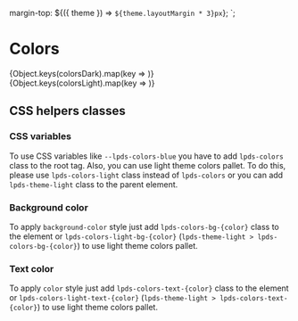 


  margin-top: ${({ theme }) => `${theme.layoutMargin * 3}px`};
`;

<Meta title="Tokens/Colors" />

# Colors

<TabsState>
  <div id="dark" title="Dark theme">
    <ColorPaletteWrap>
      <ColorPalette>
        {Object.keys(colorsDark).map(key => <ColorItem key={key} title={key} {...colorsDark[key]} />)}
      </ColorPalette>
    </ColorPaletteWrap>
  </div>
  <div id="light" title="Light theme">
    <ColorPaletteWrap>
      <ColorPalette>
        {Object.keys(colorsLight).map(key => <ColorItem key={key} title={key} {...colorsLight[key]} />)}
      </ColorPalette>
    </ColorPaletteWrap>
  </div>
</TabsState>

## CSS helpers classes

### CSS variables

To use CSS variables like `--lpds-colors-blue` you have to add `lpds-colors` class to the root tag.
Also, you can use light theme colors pallet. To do this, please use `lpds-colors-light` class instead of `lpds-colors`
or you can add `lpds-theme-light` class to the parent element.

### Background color

To apply `background-color` style just add `lpds-colors-bg-{color}` class to the element
or `lpds-colors-light-bg-{color}` (`lpds-theme-light > lpds-colors-bg-{color}`) to use light theme colors pallet.

### Text color

To apply `color` style just add `lpds-colors-text-{color}` class to the element
or `lpds-colors-light-text-{color}` (`lpds-theme-light > lpds-colors-text-{color}`) to use light theme colors pallet.
